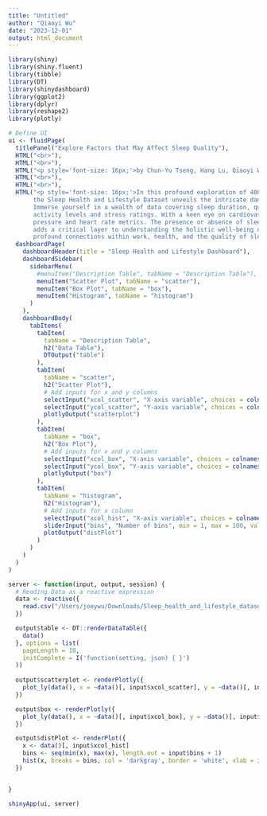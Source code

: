 ```yaml
---
title: "Untitled"
author: "Qiaoyi Wu"
date: "2023-12-01"
output: html_document
---
```


```r
library(shiny)
library(shiny.fluent)
library(tibble)
library(DT)
library(shinydashboard)
library(ggplot2)
library(dplyr)
library(reshape2)
library(plotly)
```


```r
# Define UI
ui <- fluidPage(
  titlePanel("Explore Factors that May Affect Sleep Quality"),
  HTML("<br>"),
  HTML("<br>"),
  HTML("<p style='font-size: 16px;'>by Chun-Yu Tseng, Hang Lu, Qiaoyi Wu</p>"),
  HTML("<br>"),
  HTML("<br>"),
  HTML("<p style='font-size: 16px;'>In this profound exploration of 400 individuals' lives, 
       the Sleep Health and Lifestyle Dataset unveils the intricate dance between work, health, and sleep quality. 
       Immerse yourself in a wealth of data covering sleep duration, quality, and lifestyle factors such as physical 
       activity levels and stress ratings. With a keen eye on cardiovascular health, this dataset delves into blood 
       pressure and heart rate metrics. The presence or absence of sleep disorders, including Insomnia and Sleep Apnea, 
       adds a critical layer to understanding the holistic well-being of each participant. Join us in deciphering the 
       profound connections within work, health, and the quality of sleep.</p>"),
  dashboardPage(
    dashboardHeader(title = "Sleep Health and Lifestyle Dashboard"),
    dashboardSidebar(
      sidebarMenu(
        #menuItem("Description Table", tabName = "Description Table"),
        menuItem("Scatter Plot", tabName = "scatter"),
        menuItem("Box Plot", tabName = "box"),
        menuItem("Histogram", tabName = "histogram")
      )
    ),
    dashboardBody(
      tabItems(
        tabItem(
          tabName = "Description Table",
          h2("Data Table"),
          DTOutput("table")
        ),
        tabItem(
          tabName = "scatter",
          h2("Scatter Plot"),
          # Add inputs for x and y columns
          selectInput("xcol_scatter", "X-axis variable", choices = colnames(data)),
          selectInput("ycol_scatter", "Y-axis variable", choices = colnames(data)),
          plotlyOutput("scatterplot")
        ),
        tabItem(
          tabName = "box",
          h2("Box Plot"),
          # Add inputs for x and y columns
          selectInput("xcol_box", "X-axis variable", choices = colnames(data)),
          selectInput("ycol_box", "Y-axis variable", choices = colnames(data)),
          plotlyOutput("box")
        ),
        tabItem(
          tabName = "histogram",
          h2("Histogram"),
          # Add inputs for x column
          selectInput("xcol_hist", "X-axis variable", choices = colnames(data)),
          sliderInput("bins", "Number of bins", min = 1, max = 100, value = 50),
          plotOutput("distPlot")
        )
      )
    )
  )
)

server <- function(input, output, session) {
  # Reading Data as a reactive expression
  data <- reactive({
    read.csv("/Users/joeywu/Downloads/Sleep_health_and_lifestyle_dataset.csv")
  })

  output$table <- DT::renderDataTable({
    data()
  }, options = list(
    pageLength = 10,
    initComplete = I('function(setting, json) { }')
  ))
  
  output$scatterplot <- renderPlotly({
    plot_ly(data(), x = ~data()[, input$xcol_scatter], y = ~data()[, input$ycol_scatter], type = 'scatter', mode = 'markers')
  })

  output$box <- renderPlotly({
    plot_ly(data(), x = ~data()[, input$xcol_box], y = ~data()[, input$ycol_box], type = 'box')
  })

  output$distPlot <- renderPlot({
    x <- data()[, input$xcol_hist]
    bins <- seq(min(x), max(x), length.out = input$bins + 1)
    hist(x, breaks = bins, col = 'darkgray', border = 'white', xlab = input$xcol_hist, main = 'Age Distribution')
  })


}

shinyApp(ui, server)
```
